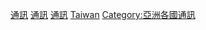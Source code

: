 {{Commonscat|Telecommunications in Taiwan}}

[[Category:台灣交通|通訊]]
[[Category:台灣科技|通訊]]
[[Category:台灣經濟|通訊]]
[[Category:各國通訊|Taiwan]]
[[Category:亞洲各國通訊|Category:亞洲各國通訊]]